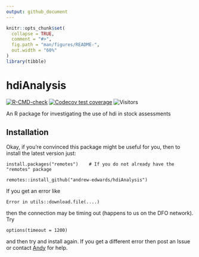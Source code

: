 ```yaml
---
output: github_document
---
```


<!-- README.md is generated from README.Rmd. Please edit that file.
Build with

load_all()
rmarkdown::render("README.Rmd")

which builds the .html that can be viewed locally (but isn't pushed to GitHub;
GitHub uses README.md to make the page you see on GitHub). See pacea if want to
save figures.
-->

```r
knitr::opts_chunk$set(
  collapse = TRUE,
  comment = "#>",
  fig.path = "man/figures/README-",
  out.width = "60%"
)
library(tibble)
```

# hdiAnalysis

<!-- badges: start -->
[![R-CMD-check](https://github.com/andrew-edwards/hdiAnalysis/actions/workflows/R-CMD-check.yaml/badge.svg)](https://github.com/andrew-edwards/hdiAnalysis/actions/workflows/R-CMD-check.yaml)
[![Codecov test coverage](https://codecov.io/gh/andrew-edwards/hdiAnalysis/branch/main/graph/badge.svg)](https://app.codecov.io/gh/andrew-edwards/hdiAnalysis?branch=main)
![Visitors](https://api.visitorbadge.io/api/visitors?path=https%3A%2F%2Fgithub.com%2Fandrew-edwards%2FhdiAnalysis&label=VISITORS&countColor=%23263759&style=flat&labelStyle=lower)
<!-- badges: end -->

An R package for investigating the use of hdi in stock assessments

## Installation

Okay, if you're convinced this package might be useful for you, then to install
the latest version just:

```
install.packages("remotes")    # If you do not already have the "remotes" package

remotes::install_github("andrew-edwards/hdiAnalysis")
```

If you get an error like
```
Error in utils::download.file(....)
```
then the connection may be timing out (happens to us on the DFO network). Try

```
options(timeout = 1200)
```
and then try and install again. If you get a different error then post an Issue
or contact <a href="mailto:andrew.edwards@dfo-mpo.gc.ca">Andy</a> for help.
